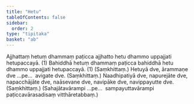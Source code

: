 ```yaml
---
title: "Hetu"
tableOfContents: false
sidebar:
  order: 2
type: "tipitaka"
basket: "ab"
---
```



<DynamicBreadcrumb />

<Division number="222">

<Paragraph number="845">
Ajjhattaṃ hetuṃ dhammaṃ paṭicca ajjhatto hetu dhammo uppajjati hetupaccayā. (1)
</Paragraph>

<Paragraph number="846">
Bahiddhā hetuṃ dhammaṃ paṭicca bahiddhā hetu dhammo uppajjati hetupaccayā. (1) (Saṃkhittaṃ.)
</Paragraph>

</Division>
<Division number="223">

<Paragraph number="847">
Hetuyā dve, ārammaṇe dve …pe…  avigate dve. (Saṃkhittaṃ.)
</Paragraph>

<Paragraph number="848">
Naadhipatiyā dve, napurejāte dve, napacchājāte dve, naāsevane dve, navipāke dve, navippayutte dve. (Saṃkhittaṃ.)
</Paragraph>

<Paragraph number="849">
(Sahajātavārampi …pe…  sampayuttavārampi paṭiccavārasadisaṃ vitthāretabbaṃ.)
</Paragraph>
</Division>